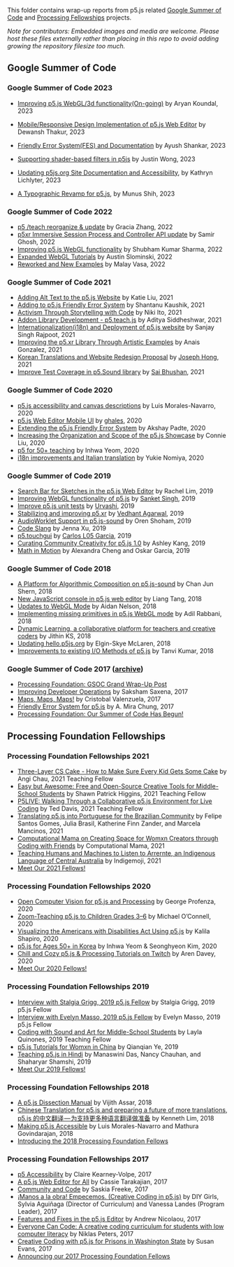 This folder contains wrap-up reports from p5.js related [Google Summer of Code](https://summerofcode.withgoogle.com/organizations/4915113891463168/)  and [Processing Fellowships](https://processingfoundation.org/fellowships) projects.

*Note for contributors: Embedded images and media are welcome. Please host these files externally rather than placing in this repo to avoid adding growing the repository filesize too much.*

## Google Summer of Code

### Google Summer of Code 2023

* [Improving p5.js WebGL/3d functionality(On-going)](https://github.com/processing/p5.js/blob/main/contributor_docs/project_wrapups/aryan_koundal_gsoc_2023/) by Aryan Koundal, 2023

* [Mobile/Responsive Design Implementation of p5.js Web Editor](https://github.com/processing/p5.js/blob/main/contributor_docs/project_wrapups/dewansDT_gsoc_2023/) by Dewansh Thakur, 2023

* [Friendly Error System(FES) and Documentation](https://github.com/processing/p5.js/blob/main/contributor_docs/project_wrapups/ayush23dash_gsoc_2023/) by Ayush Shankar, 2023

* [Supporting shader-based filters in p5js](https://github.com/processing/p5.js/blob/main/contributor_docs/project_wrapups/wong_gsoc_2023/) by Justin Wong, 2023

* [Updating p5js.org Site Documentation and Accessibility](https://github.com/processing/p5.js/blob/main/contributor_docs/project_wrapups/lichlyter_gsoc_2023/), by Kathryn Lichlyter, 2023

* [A Typographic Revamp for p5.js](https://github.com/processing/p5.js/blob/main/contributor_docs/project_wrapups/munusshih_gsoc_2023/), by Munus Shih, 2023

### Google Summer of Code 2022

* [p5 /teach reorganize & update](https://github.com/processing/p5.js/blob/main/contributor_docs/project_wrapups/graciazhang_gsoc_2022/) by Gracia Zhang, 2022
* [p5xr Immersive Session Process and Controller API update](https://github.com/processing/p5.js/blob/main/contributor_docs/project_wrapups/smrghsh_gsoc_2022/) by Samir Ghosh, 2022
* [Improving p5.js WebGL functionality](https://github.com/processing/p5.js/blob/main/contributor_docs/project_wrapups/shubham_sharma_gsoc_2022/) by Shubham Kumar Sharma, 2022
* [Expanded WebGL Tutorials](https://github.com/processing/p5.js/blob/main/contributor_docs/project_wrapups/slominski_gsoc_2022/) by Austin Slominski, 2022
* [Reworked and New Examples](https://github.com/processing/p5.js/blob/main/contributor_docs/project_wrapups/malayvasa_gsoc_2022/) by Malay Vasa, 2022

### Google Summer of Code 2021

* [Adding Alt Text to the p5.js Website](https://github.com/processing/p5.js/blob/main/contributor_docs/project_wrapups/katiejliu_gsoc_2021/) by Katie Liu, 2021
* [Adding to p5.js Friendly Error System](https://github.com/processing/p5.js/blob/main/contributor_docs/project_wrapups/shantanuKaushik_gsoc_2021/) by Shantanu Kaushik, 2021
* [Activism Through Storytelling with Code](https://github.com/processing/p5.js/blob/main/contributor_docs/project_wrapups/nikiito_gsoc_2021/) by Niki Ito, 2021
* [Addon Library Development - p5.teach.js](https://github.com/processing/p5.js/blob/main/contributor_docs/project_wrapups/aditya_gsoc_2021/) by Aditya Siddheshwar, 2021
* [Internationalization(i18n) and Deployment of p5.js website](https://github.com/processing/p5.js/blob/main/contributor_docs/project_wrapups/sanjay_singh_rajpoot_gsoc2020/) by Sanjay Singh Rajpoot, 2021
* [Improving the p5.xr Library Through Artistic Examples](https://github.com/processing/p5.js/blob/main/contributor_docs/project_wrapups/anaisgonzalez_gsoc_2021/) by Anais Gonzalez, 2021
* [Korean Translations and Website Redesign Proposal](https://github.com/processing/p5.js/blob/main/contributor_docs/project_wrapups/josephhong_gsoc_2021/) by [Joseph Hong](github.com/jhongover9000), 2021
* [Improve Test Coverage in p5.Sound library](https://github.com/processing/p5.js/blob/main/contributor_docs/project_wrapups/sai_bhushan_gsoc_2021/) by [Sai Bhushan](https://github.com/satyasaibhushan), 2021

### Google Summer of Code 2020

* [p5.js accessibility and canvas descriptions](https://github.com/processing/p5.js/blob/main/contributor_docs/project_wrapups/luismn_gsoc_2020/) by Luis Morales-Navarro, 2020
* [p5.js Web Editor Mobile UI](https://github.com/processing/p5.js/blob/main/contributor_docs/project_wrapups/ghalestrilo_gsoc_2020/) by [ghales](https://github.com/ghalestrilo), 2020
* [Extending the p5.js Friendly Error System](https://github.com/processing/p5.js/blob/main/contributor_docs/project_wrapups/akshaypadte_gsoc_2020/) by Akshay Padte, 2020
* [Increasing the Organization and Scope of the p5.js Showcase](https://github.com/processing/p5.js/blob/main/contributor_docs/project_wrapups/connieliu_gsoc_2020/) by Connie Liu, 2020
* [p5 for 50+ teaching](https://github.com/processing/p5.js/blob/main/contributor_docs/project_wrapups/inhwayeom_gsoc_2020/) by Inhwa Yeom, 2020
* [i18n improvements and Italian translation](https://github.com/processing/p5.js/blob/main/contributor_docs/project_wrapups/yukienomiya_gsoc_2020/) by Yukie Nomiya, 2020

### Google Summer of Code 2019

* [Search Bar for Sketches in the p5.js Web Editor](https://github.com/processing/p5.js/blob/main/contributor_docs/project_wrapups/rachellim_gsoc_2019/) by Rachel Lim, 2019
* [Improving WebGL functionality of p5.js](https://github.com/processing/p5.js/blob/main/contributor_docs/project_wrapups/sanket_gsoc_2019/) by [Sanket Singh](https://github.com/sanketsingh24), 2019
* [Improve p5.js unit tests](https://github.com/processing/p5.js/blob/main/contributor_docs/project_wrapups/urvashi_gsoc_2019/) by [Urvashi](https://github.com/ihsavru), 2019
* [Stabilizing and improving p5.xr](https://github.com/processing/p5.js/blob/main/contributor_docs/project_wrapups/vedhant_gsoc_2019/) by [Vedhant Agarwal](https://github.com/vedhant), 2019
* [AudioWorklet Support in p5.js-sound](https://github.com/processing/p5.js/blob/main/contributor_docs/project_wrapups/orenshoham_gsoc_2019/) by Oren Shoham, 2019
* [Code Slang](https://github.com/processing/p5.js/blob/main/contributor_docs/project_wrapups/xu_gsoc_2019/) by Jenna Xu, 2019
* [p5.touchgui](https://github.com/processing/p5.js/blob/main/contributor_docs/project_wrapups/L05_GSOC_2019/) by [Carlos L05 Garcia](https://github.com/L05), 2019
* [Curating Community Creativity for p5.js 1.0](https://github.com/processing/p5.js/blob/main/contributor_docs/project_wrapups/ashleykang_gsoc2019/) by Ashley Kang, 2019
* [Math in Motion](https://github.com/processing/p5.js/blob/main/contributor_docs/project_wrapups/acheng_ogarcia_gsoc_2019/) by Alexandra Cheng and Oskar Garcia, 2019

### Google Summer of Code 2018

* [A Platform for Algorithmic Composition on p5.js-sound](https://github.com/processing/p5.js/blob/main/contributor_docs/project_wrapups/junshern_gsoc_2018/) by Chan Jun Shern, 2018
* [New JavaScript console in p5.js web editor](https://github.com/processing/p5.js/blob/main/contributor_docs/project_wrapups/liang_gsoc_2018/) by Liang Tang, 2018
* [Updates to WebGL Mode](https://github.com/processing/p5.js/blob/main/contributor_docs/project_wrapups/aidannelson_gsoc_2018/) by Aidan Nelson, 2018
* [Implementing missing primitives in p5.js WebGL mode](https://github.com/processing/p5.js/blob/main/contributor_docs/project_wrapups/adilrabbani_gsoc_2018/) by Adil Rabbani, 2018
* [Dynamic Learning, a collaborative platform for teachers and creative coders](https://github.com/processing/p5.js/blob/main/contributor_docs/project_wrapups/jithinks_gsoc_2018/) by Jithin KS, 2018
* [Updating hello.p5js.org](https://github.com/processing/p5.js/blob/main/contributor_docs/project_wrapups/elginmclaren_gsoc_2018/) by Elgin-Skye McLaren, 2018
* [Improvements to existing I/O Methods of p5.js](https://github.com/processing/p5.js/blob/main/contributor_docs/project_wrapups/tanvi_gsoc_2018/) by Tanvi Kumar, 2018

### Google Summer of Code 2017 ([archive](https://summerofcode.withgoogle.com/archive/2017/organizations/5256745899261952/))

* [Processing Foundation: GSOC Grand Wrap-Up Post](https://medium.com/processing-foundation/2017-google-summer-of-code-grand-wrap-up-post-16680b1438db)
* [Improving Developer Operations](https://github.com/processing/p5.js/blob/main/contributor_docs/project_wrapups/sakshamsaxena_gsoc_2017/) by Saksham Saxena, 2017
* [Maps, Maps, Maps!](https://medium.com/processing-foundation/maps-maps-maps-f0914218c87b) by Cristobal Valenzuela, 2017
* [Friendly Error System for p5.js](https://medium.com/processing-foundation/2017-marks-the-processing-foundations-sixth-year-participating-in-google-summer-of-code-d365f62fc463) by A. Mira Chung, 2017
* [Processing Foundation: Our Summer of Code Has Begun!](https://medium.com/processing-foundation/our-summer-of-code-has-begun-dffc1bbddb7c)

## Processing Foundation Fellowships

### Processing Foundation Fellowships 2021

* [Three-Layer CS Cake - How to Make Sure Every Kid Gets Some Cake](https://medium.com/processing-foundation/three-layer-cs-cake-how-to-make-sure-every-kid-gets-some-cake-f7ee52e147f1) by Angi Chau, 2021 Teaching Fellow
* [Easy but Awesome: Free and Open-Source Creative Tools for Middle-School Students](https://medium.com/processing-foundation/easy-but-awesome-free-and-open-source-creative-tools-for-middle-school-students-89260eb3824d) by Shawn Patrick Higgins, 2021 Teaching Fellow
* [P5LIVE: Walking Through a Collaborative p5.js Environment for Live Coding](https://medium.com/processing-foundation/p5live-walking-through-a-collaborative-p5-js-environment-for-live-coding-bc39d95908c6) by Ted Davis, 2021 Teaching Fellow
* [Translating p5.js into Portuguese for the Brazilian Community](https://medium.com/processing-foundation/translating-p5-js-into-portuguese-for-the-brazilian-community-14b969e77ab1) by Felipe Santos Gomes, Julia Brasil, Katherine Finn Zander, and Marcela Mancinos, 2021
* [Computational Mama on Creating Space for Womxn Creators through Coding with Friends](https://medium.com/processing-foundation/ambika-joshi-on-creating-space-for-womxn-creators-through-coding-with-friends-805c00301e39) by Computational Mama, 2021
* [Teaching Humans and Machines to Listen to Arrernte, an Indigenous Language of Central Australia](https://medium.com/processing-foundation/teaching-humans-and-machines-to-listen-to-arrernte-an-indigenous-language-of-central-australia-90d86957132e) by Indigemoji, 2021
* [Meet Our 2021 Fellows!](https://medium.com/processing-foundation/meet-our-2021-fellows-c22084da8019)

### Processing Foundation Fellowships 2020

* [Open Computer Vision for p5.js and Processing](https://medium.com/processing-foundation/open-computer-vision-for-p5-js-and-processing-fb4490441705) by George Profenza, 2020
* [Zoom-Teaching p5.js to Children Grades 3–6](https://medium.com/processing-foundation/zoom-teaching-p5-js-to-children-grades-3-6-54a0955c0ba5) by Michael O’Connell, 2020
* [Visualizing the Americans with Disabilities Act Using p5.js](https://medium.com/processing-foundation/visualizing-the-americans-with-disabilities-act-using-p5-js-7853b9180b56) by Kalila Shapiro, 2020
* [p5.js for Ages 50+ in Korea](https://medium.com/processing-foundation/p5-js-for-ages-50-in-korea-50d47b5927fb) by Inhwa Yeom & Seonghyeon Kim, 2020
* [Chill and Cozy p5.js & Processing Tutorials on Twitch](https://medium.com/processing-foundation/chill-and-cozy-p5-js-processing-tutorials-on-twitch-c10f068d0a7f) by Aren Davey, 2020
* [Meet Our 2020 Fellows!](https://medium.com/processing-foundation/meet-our-2020-fellows-7a51034f6845)

### Processing Foundation Fellowships 2019

* [Interview with Stalgia Grigg, 2019 p5.js Fellow](https://medium.com/processing-foundation/interview-with-stalgia-grigg-2019-p5-js-fellow-6fc40252e0) by Stalgia Grigg, 2019 p5.js Fellow
* [Interview with Evelyn Masso, 2019 p5.js Fellow](https://medium.com/processing-foundation/interview-with-evelyn-masso-2019-p5-js-fellow-7ac6769704df) by Evelyn Masso, 2019 p5.js Fellow
* [Coding with Sound and Art for Middle-School Students](https://medium.com/processing-foundation/interview-with-2019-teaching-fellow-layla-quinones-3039f10ae761) by Layla Quinones, 2019 Teaching Fellow
* [p5.js Tutorials for Womxn in China](https://medium.com/processing-foundation/interview-with-2019-fellow-qianqian-ye-799c0115c295) by Qianqian Ye, 2019
* [Teaching p5.js in Hindi](https://medium.com/processing-foundation/interview-with-2019-fellows-manaswini-das-nancy-chauhan-and-shaharyar-shamshi-172127c2e277) by Manaswini Das, Nancy Chauhan, and Shaharyar Shamshi, 2019
* [Meet Our 2019 Fellows!](https://medium.com/processing-foundation/meet-our-2019-fellows-9f13d4e4a68a)

### Processing Foundation Fellowships 2018

* [A p5.js Dissection Manual](https://medium.com/processing-foundation/a-p5-js-dissection-manual-38959ff8522e) by Vijith Assar, 2018
* [Chinese Translation for p5.js and preparing a future of more translations](https://medium.com/processing-foundation/chinese-translation-for-p5-js-and-preparing-a-future-of-more-translations-b56843ea096e), [p5.js 的中文翻译 — 为支持更多种语言翻译做准备](https://medium.com/processing-foundation/p5-js-%E7%9A%84%E4%B8%AD%E6%96%87%E7%BF%BB%E8%AF%91-%E4%B8%BA%E6%94%AF%E6%8C%81%E6%9B%B4%E5%A4%9A%E7%A7%8D%E8%AF%AD%E8%A8%80%E7%BF%BB%E8%AF%91%E5%81%9A%E5%87%86%E5%A4%87-a0fa94da770f) by Kenneth Lim, 2018
* [Making p5.js Accessible](https://medium.com/processing-foundation/making-p5-js-accessible-e2ce366e05a0) by Luis Morales-Navarro and Mathura Govindarajan, 2018
* [Introducing the 2018 Processing Foundation Fellows](https://medium.com/processing-foundation/introducing-the-2018-processing-foundation-fellows-a16ae4e87f80)

### Processing Foundation Fellowships 2017

* [p5 Accessibility](https://medium.com/processing-foundation/p5-accessibility-115d84535fa8) by Claire Kearney-Volpe, 2017
* [A p5.js Web Editor for All](https://medium.com/processing-foundation/a-p5-js-web-editor-for-all-64aaa3f9d767) by Cassie Tarakajian, 2017
* [Community and Code](https://medium.com/processing-foundation/community-and-code-882b00e6ee32) by Saskia Freeke, 2017
* [¡Manos a la obra! Empecemos. (Creative Coding in p5.js)](https://medium.com/processing-foundation/manos-a-la-obra-empecemos-creative-coding-in-p5-js-a2bfe3e059ce) by DIY Girls, Sylvia Aguiñaga (Director of Curriculum) and Vanessa Landes (Program Leader), 2017
* [Features and Fixes in the p5.js Editor](https://medium.com/processing-foundation/features-and-fixes-in-the-p5-js-editor-722e4b56495e) by Andrew Nicolaou, 2017
* [Everyone Can Code: A creative coding curriculum for students with low computer literacy](https://medium.com/processing-foundation/anyone-can-code-a-creative-coding-curriculum-for-students-with-low-computer-literacy-69e121149abc) by Niklas Peters, 2017
* [Creative Coding with p5.js for Prisons in Washington State](https://medium.com/processing-foundation/creative-coding-with-p5-js-for-prisons-in-washington-state-3bd1d342d769) by Susan Evans, 2017
* [Announcing our 2017 Processing Foundation Fellows](https://medium.com/processing-foundation/announcing-our-2017-processing-foundation-fellows-8b9e7c8bd2f)
